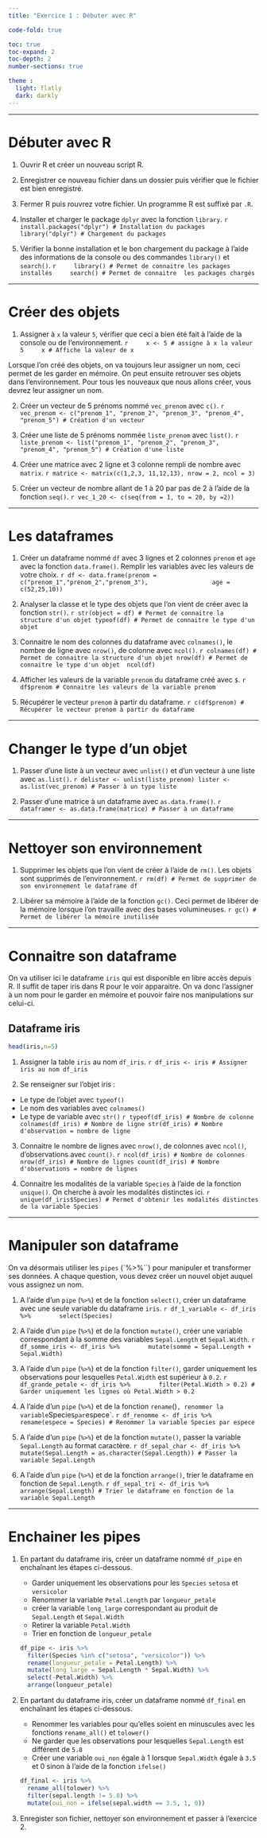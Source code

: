 ```yaml
---
title: "Exercice 1 : Débuter avec R"

code-fold: true

toc: true
toc-expand: 2
toc-depth: 2
number-sections: true

theme :
  light: flatly
  dark: darkly
---
```


---

# Débuter avec R

1.  Ouvrir R et créer un nouveau script R.

2.  Enregistrer ce nouveau fichier dans un dossier puis vérifier que le fichier est bien enregistré.

3.  Fermer R puis rouvrez votre fichier. Un programme R est suffixé par `.R`.

4.  Installer et charger le package `dplyr` avec la fonction `library`.
    ```r
    install.packages("dplyr") # Installation du packages
    library("dplyr") # Chargement du packages
    ```

5.  Vérifier la bonne installation et le bon chargement du package à l'aide des informations de la console ou des commandes     `library()` et `search()`.
    ```r
    library() # Permet de connaitre les packages installés
    search() # Permet de connaitre  les packages chargés
    ```

---

# Créer des objets

1.  Assigner à `x` la valeur `5`, vérifier que ceci a bien été fait à l'aide de la console ou de l'environnement.
    ```r
    x <- 5 # assigne à x la valeur 5
    x # Affiche la valeur de x 
    ```

Lorsque l'on créé des objets, on va toujours leur assigner un nom, ceci permet de les garder en mémoire. On peut ensuite retrouver ses objets dans l'environnement. Pour tous les nouveaux que nous allons créer, vous devrez leur assigner un nom. 

2.  Créer un vecteur de 5 prénoms nommé `vec_prenom` avec `c()`.
    ```r
    vec_prenom <- c("prenom_1", "prenom_2", "prenom_3", "prenom_4", "prenom_5") # Création d'un vecteur 
    ```

3.  Créer une liste de 5 prénoms nommée `liste_prenom` avec `list()`.
    ```r
    liste_prenom <- list("prenom_1", "prenom_2", "prenom_3", "prenom_4", "prenom_5") # Création d'une liste 
    ```

4.  Créer une matrice avec 2 ligne et 3 colonne rempli de nombre avec `matrix`.
    ```r
matrice <- matrix(c(1,2,3, 11,12,13), nrow = 2, ncol = 3)
    ```

5.  Créer un vecteur de nombre allant de 1 à 20 par pas de 2 à l'aide de la fonction `seq()`.
    ```r
vec_1_20 <- c(seq(from = 1, to = 20, by =2))
    ```

---

# Les dataframes

1.  Créer un dataframe nommé `df` avec 3 lignes et 2 colonnes `prenom` et `age` avec la fonction `data.frame()`. Remplir les variables avec les valeurs de votre choix.
    ```r
df <- data.frame(prenom = c("prenom_1","prenom_2","prenom_3"),
                 age = c(52,25,10))
    ```

2.  Analyser la classe et le type des objets que l'on vient de créer avec la fonction `str()`.
    ```r
str(object = df) # Permet de connaitre la structure d'un objet
typeof(df) # Permet de connaitre le type d'un objet 
    ```

3.  Connaitre le nom des colonnes du dataframe avec `colnames()`, le nombre de ligne avec `nrow()`, de colonne avec `ncol()`. 
    ```r
colnames(df) # Permet de connaitre la structure d'un objet
nrow(df) # Permet de connaitre le type d'un objet 
ncol(df)
    ```

4.  Afficher les valeurs de la variable `prenom` du dataframe créé avec `$`. 
    ```r
df$prenom # Connaitre les valeurs de la variable prenom
    ```

5.  Récupérer le vecteur `prenom` à partir du dataframe. 
    ```r
c(df$prenom) # Récupérer le vecteur prenom à partir du dataframe
    ```

---
    
# Changer le type d'un objet     
    
1.  Passer d'une liste à un vecteur avec `unlist()` et d'un vecteur à une liste avec `as.list()`. 
    ```r
delister <- unlist(liste_prenom)
lister <- as.list(vec_prenom) # Passer à un type liste
    ```

2.  Passer d'une matrice à un dataframe avec `as.data.frame()`. 
    ```r
dataframer <- as.data.frame(matrice) # Passer à un dataframe
    ```
    
---

# Nettoyer son environnement

1.  Supprimer les objets que l'on vient de créer à l'aide de `rm()`. Les objets sont supprimés de l'environnement.
    ```r
rm(df) # Permet de supprimer de son environnement le dataframe df
    ```
    
2.  Libérer sa mémoire à l'aide de la fonction `gc()`. Ceci permet de libérer de la mémoire lorsque l'on travaille avec des bases volumineuses. 
    ```r
gc() # Permet de libérer la mémoire inutilisée
    ```

---

# Connaitre son dataframe

On va utiliser ici le dataframe `iris` qui est disponible en libre accès depuis R. Il suffit de taper iris dans R pour le voir apparaitre. On va donc l'assigner à un nom pour le garder en mémoire et pouvoir faire nos manipulations sur celui-ci. 

::: {.callout-tip collapse="true"}
## Dataframe iris
```r
head(iris,n=5)
```
:::

1.  Assigner la table `iris` au nom `df_iris`.
    ```r
df_iris <- iris # Assigner iris au nom df_iris
    ```

2.  Se renseigner sur l'objet iris :

-   Le type de l'objet avec `typeof()`
-   Le nom des variables avec `colnames()`
-   Le type de variable avec `str()`
    ```r
typeof(df_iris) # Nombre de colonne
colnames(df_iris) # Nombre de ligne
str(df_iris) # Nombre d'observation = nombre de ligne
    ```

3.  Connaitre le nombre de lignes avec `nrow()`, de colonnes avec `ncol()`, d'observations avec `count()`.
    ```r
ncol(df_iris) # Nombre de colonnes
nrow(df_iris) # Nombre de lignes
count(df_iris) # Nombre d'observations = nombre de lignes
    ```

4.  Connaitre les modalités de la variable `Species` à l'aide de la fonction `unique()`. On cherche à avoir les modalités distinctes ici.
    ```r
unique(df_iris$Species) # Permet d'obtenir les modalités distinctes de la variable Species
    ```


---

# Manipuler son dataframe

On va désormais utiliser les `pipes` (`%>%``) pour manipuler et transformer ses données. A chaque question, vous devez créer un nouvel objet auquel vous assignez un nom. 

1.  A l'aide d'un `pipe` (`%>%`) et de la fonction `select()`, créer un dataframe avec une seule variable du dataframe `iris`.
    ```r
df_1_variable <- df_iris %>% 
      select(Species)
    ```

2.  A l'aide d'un `pipe` (`%>%`) et de la fonction `mutate()`, créer une variable correspondant à la somme des variables `Sepal.Length` et `Sepal.Width`.
    ```r
df_somme_iris <- df_iris %>% 
      mutate(somme = Sepal.Length + Sepal.Width)
    ```

3.  A l'aide d'un `pipe` (`%>%`) et de la fonction `filter()`, garder uniquement les observations pour lesquelles `Petal.Width` est supérieur à `0.2`.
    ```r
df_grande_petale <- df_iris %>% 
      filter(Petal.Width > 0.2) # Garder uniquement les lignes où Petal.Width > 0.2 
    ```

4.  A l'aide d'un `pipe` (`%>%`) et de la fonction `rename`()`, renommer la variable `Species` par `espece`.
    ```r
df_renomme <- df_iris %>% 
      rename(espece = Species) # Renommer la variable Species par espece
    ```

5.  A l'aide d'un `pipe` (`%>%`) et de la fonction `mutate()`, passer la variable `Sepal.Length` au format caractère.
    ```r
df_sepal_char <- df_iris %>% 
      mutate(Sepal.Length = as.character(Sepal.Length)) # Passer la variable Sepal.Length
    ```

6.  A l'aide d'un `pipe` (`%>%`) et de la fonction `arrange()`, trier le dataframe en fonction de `Sepal.Length`.
    ```r
df_sepal_tri <- df_iris %>% 
      arrange(Sepal.Length) # Trier le dataframe en fonction de la variable Sepal.Length
    ```

---

# Enchainer les pipes

1.  En partant du dataframe iris, créer un dataframe nommé `df_pipe` en enchaînant les étapes ci-dessous.

    -   Garder uniquement les observations pour les `Species` `setosa` et `versicolor`
    -   Renommer la variable `Petal.Length` par `longueur_petale`
    -   créer la variable `long_large` correspondant au produit de `Sepal.Length` et `Sepal.Width`
    -   Retirer la variable `Petal.Width`
    -   Trier en fonction de `longueur_petale`

    ```r
    df_pipe <- iris %>% 
      filter(Species %in% c("setosa", "versicolor")) %>% 
      rename(longueur_petale = Petal.Length) %>% 
      mutate(long_large = Sepal.Length * Sepal.Width) %>% 
      select(-Petal.Width) %>% 
      arrange(longueur_petale)
    ```

2.  En partant du dataframe iris, créer un dataframe nommé `df_final` en enchaînant les étapes ci-dessous.

    -   Renommer les variables pour qu'elles soient en minuscules avec les fonctions `rename_all()` et `tolower()`
    -   Ne garder que les observations pour lesquelles `Sepal.Length` est différent de `5.8`
    -   Créer une variable `oui_non` égale à 1 lorsque `Sepal.Width` égale à `3.5` et 0 sinon à l'aide de la fonction `ifelse()`

    ```r
    df_final <- iris %>%
      rename_all(tolower) %>% 
      filter(sepal.length != 5.8) %>% 
      mutate(oui_non = ifelse(sepal.width == 3.5, 1, 0))
      
    ```

6.  Enregister son fichier, nettoyer son environnement et passer à l'exercice 2.


